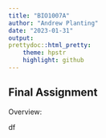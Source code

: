 ```yaml
---
title: "BIO1007A"
author: "Andrew Planting"
date: "2023-01-31"
output: 
prettydoc::html_pretty:
    theme: hpstr
    highlight: github
---
```

## Final Assignment 

Overview:

df
